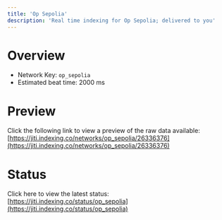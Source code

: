 ```yaml
---
title: 'Op Sepolia'
description: 'Real time indexing for Op Sepolia; delivered to you'
---
```


# Overview
- Network Key: `op_sepolia`
- Estimated beat time: 2000 ms

# Preview
Click the following link to view a preview of the raw data available: [https://jiti.indexing.co/networks/op_sepolia/26336376](https://jiti.indexing.co/networks/op_sepolia/26336376)

# Status
Click here to view the latest status: [https://jiti.indexing.co/status/op_sepolia](https://jiti.indexing.co/status/op_sepolia)
